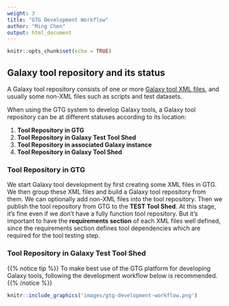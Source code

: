 ```yaml
---
weight: 3
title: "GTG Development Workflow"
author: "Ming Chen"
output: html_document
---
```


```r
knitr::opts_chunk$set(echo = TRUE)
```

## Galaxy tool repository and its status

A Galaxy tool repository consists of one or more [Galaxy tool XML files](https://docs.galaxyproject.org/en/master/dev/schema.html), and usually some non-XML files such as scripts and test datasets.

When using the GTG system to develop Galaxy tools, a Galaxy tool repository can be at different statuses according to its location:

1. **Tool Repository in GTG**
2. **Tool Repository in Galaxy Test Tool Shed**
3. **Tool Repository in associated Galaxy instance**
4. **Tool Repository in Galaxy Tool Shed**


### Tool Repository in GTG

We start Galaxy tool development by first creating some XML files in GTG. We then group these XML files and build a Galaxy tool repository from them. We can optionally add non-XML files into the tool repository. Then we publish the tool repository from GTG to the **TEST Tool Shed**. At this stage, it's fine even if we don't have a fully function tool repository. But it's important to have the **requirements section** of each XML files well defined, since the requirements section defines tool dependencies which are required for the tool testing step.  

### Tool Repository in Galaxy Test Tool Shed





{{% notice tip %}}
To make best use of the GTG platform for developing Galaxy tools, following the development workflow below is recommended.
{{% /notice %}}

```r
knitr::include_graphics('images/gtg-development-workflow.png')
```

